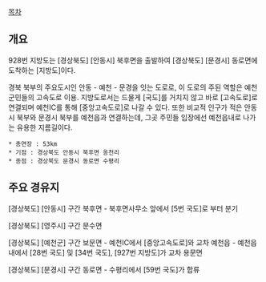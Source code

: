 [[목차]]
== 개요 ==
928번 지방도는 [경상북도] [안동시] 북후면을 출발하여 [경상북도] [문경시] 동로면에 도착하는 [지방도]이다. 

경북 북부의 주요도시인 안동 - 예천 - 문경을 잇는 도로로, 이 도로의 주된 역할은 예천군민들의 고속도로 이용. 지방도로서는 드물게 [국도]를 거치지 않고 바로 [고속도로]로 연결되며 예천IC를 통해 [중앙고속도로]로 나갈 수 있다. 또한 비교적 인구가 적은 안동시 북부와 문경시 북부를 예천읍과 연결하는데, 그곳 주민들 입장에선 예천읍내로 나가는 유용한 지름길이다.

 * 총연장 : 53km 
 * 기점 : 경상북도 안동시 북후면 옹천리
 * 종점 : 경상북도 문경시 동로면 수평리

== 주요 경유지 ==
[경상북도] [안동시] 구간
북후면 - 북후면사무소 앞에서 [5번 국도]로 부터 분기

[경상북도] [영주시] 구간
문수면

[경상북도] [예천군] 구간
보문면 - 예천IC에서 [중앙고속도로]와 교차
예천읍 - 예천읍내에서 [28번 국도] 및 [34번 국도], [927번 지방도]가 교차
용문면

[경상북도] [문경시] 구간
동로면 - 수평리에서 [59번 국도]가 합류
